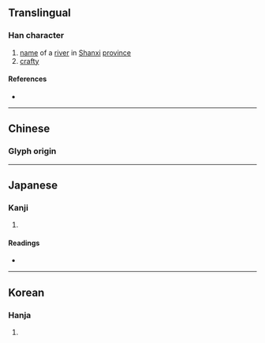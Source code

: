 {{also|妫|媯}}
{{character info}}
==Translingual==

===Han character===
{{Han char|rn=38|rad=女|as=12|sn=15|four=|canj=VBHF|ids=⿰女爲}}

# [[name]] of a [[river]] in [[Shanxi]] [[province]]
# [[crafty]]

====References====
* {{Han ref|kx=0271.130|dkj=06720|dj=0539.060|hdz=21082.061|uh=5B00|ud=23296}}

----

==Chinese==

===Glyph origin===
{{Han etym}}
{{zh-see|媯}}

----

==Japanese==

===Kanji===
{{ja-kanji|grade=|rs=女12}}

# {{rfdef|ja|sort=女12}}

====Readings====
* {{ja-readings|on=[[き]] (ki), [[ぎ]] (gi)|kun=[[わるがしこい]] (warugashikoi)}}

----

==Korean==

===Hanja===
{{ko-hanja|hangeul=규|rv=gyu|mr=kyu}}

# {{rfdef|ko|sort=女12}}
